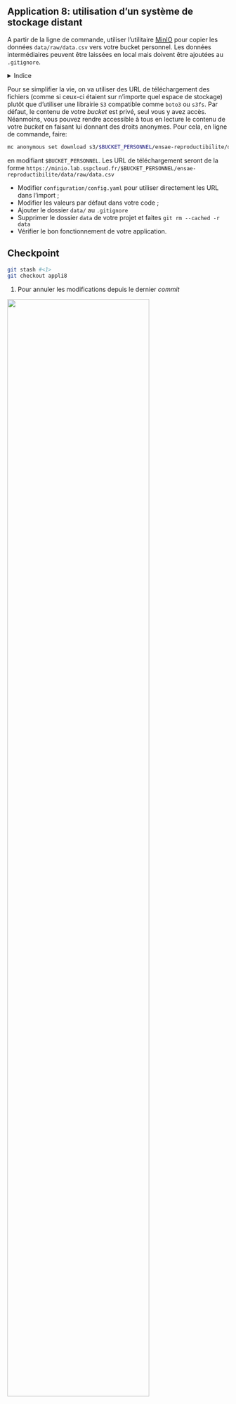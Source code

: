 ::: {.callout-tip}

## Application 8: utilisation d'un système de stockage distant

A partir de la ligne de commande,
utiliser l'utilitaire [MinIO](https://min.io/docs/minio/linux/reference/minio-mc.html)
pour copier les données `data/raw/data.csv`
vers votre
bucket personnel. Les données intermédiaires
peuvent être laissées en local mais doivent être ajoutées
au `.gitignore`.

<details>
<summary>Indice</summary>

Structure à adopter:

```.bash
mc cp data/raw/data.csv s3/$BUCKET_PERSONNEL/ensae-reproductibilite/data/raw/data.csv
```

en modifiant `$BUCKET_PERSONNEL`, l'emplacement de votre bucket personnel
</details>

Pour se simplifier la vie, on va utiliser des URL de téléchargement des fichiers
(comme si ceux-ci étaient sur n'importe quel espace de stockage) plutôt que d'utiliser
une librairie `S3` compatible comme `boto3` ou `s3fs`.
Par défaut, le contenu de votre _bucket_ est privé, seul vous y avez accès. Néanmoins,
vous pouvez rendre accessible à tous en lecture le contenu de votre _bucket_ en
faisant lui donnant des droits anonymes. 
Pour cela, en ligne de
commande, faire:

```.bash
mc anonymous set download s3/$BUCKET_PERSONNEL/ensae-reproductibilite/data/raw/
```

en modifiant `$BUCKET_PERSONNEL`. Les URL de téléchargement seront de la forme 
`https://minio.lab.sspcloud.fr/$BUCKET_PERSONNEL/ensae-reproductibilite/data/raw/data.csv`

- Modifier `configuration/config.yaml` pour utiliser directement les URL dans l'import ;
- Modifier les valeurs par défaut dans votre code ; 
- Ajouter le dossier `data/` au `.gitignore`
- Supprimer le dossier `data` de votre projet et faites `git rm --cached -r data` 
- Vérifier le bon fonctionnement de votre application.
:::

::: {.callout-caution collapse="true"}
## Checkpoint

```.bash
git stash #<1>
git checkout appli8
```
1. Pour annuler les modifications depuis le dernier _commit_


![](/checkpoint.jpg){width=80% fig-align="center"}

:::
